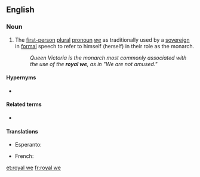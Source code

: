==English==

===Noun===
{{en-noun|head=[[royal]] [[we]]}}

# The [[first-person]] [[plural]] [[pronoun]] ''[[we]]'' as traditionally used by a [[sovereign]] in [[formal]] speech to refer to himself (herself) in their role as the monarch.
#: ''Queen Victoria is the monarch most commonly associated with the use of the '''royal we''', as in "We are not amused."''

====Hypernyms====
* {{sense|plural "we" used by a sovereign}} {{l|en|majestic plural}}

====Related terms====
* {{l|en|editorial we}}

====Translations====
{{trans-top|plural "we" used by a sovereign}}
* Esperanto: {{t|eo|reĝa ni}}
{{trans-mid}}
* French: {{t|fr|nous de majesté}}
{{trans-bottom}}

[[et:royal we]]
[[fr:royal we]]